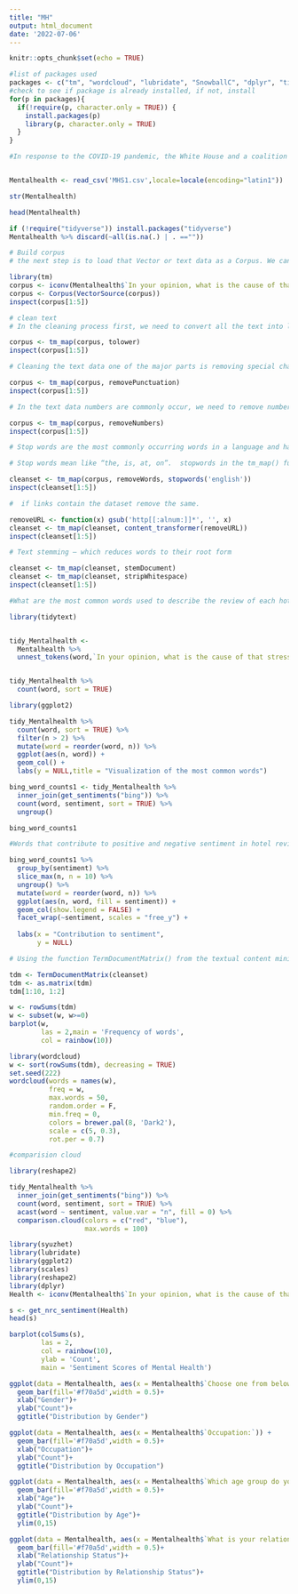 ---
title: "MH"
output: html_document
date: '2022-07-06'
---

```{r setup, include=FALSE}
knitr::opts_chunk$set(echo = TRUE)
```

```{r}
#list of packages used
packages <- c("tm", "wordcloud", "lubridate", "SnowballC", "dplyr", "tidyr", "ggplot2","readr")
#check to see if package is already installed, if not, install
for(p in packages){
  if(!require(p, character.only = TRUE)) {
    install.packages(p)
    library(p, character.only = TRUE)
  } 
}
```

```{r}
#In response to the COVID-19 pandemic, the White House and a coalition of leading research groups have prepared the COVID-19 Open Research Dataset (CORD-19). CORD-19 is a resource of over 1,000,000 scholarly articles, including over 400,000 with full text, about COVID-19, SARS-CoV-2, and related coronaviruses.


Mentalhealth <- read_csv('MHS1.csv',locale=locale(encoding="latin1"))
```
```{r}
str(Mentalhealth)
```
```{r}
head(Mentalhealth)
```

```{r}
if (!require("tidyverse")) install.packages("tidyverse")
Mentalhealth %>% discard(~all(is.na(.) | . ==""))
```

```{r}
# Build corpus
# the next step is to load that Vector or text data as a Corpus. We can execute the same based on tm package in R.

library(tm)
corpus <- iconv(Mentalhealth$`In your opinion, what is the cause of that stress and how does it affect you ?`)
corpus <- Corpus(VectorSource(corpus))
inspect(corpus[1:5])
```

```{r}
# clean text
# In the cleaning process first, we need to convert all the text into lower case. Based on tm_map function can convert text into lower case.

corpus <- tm_map(corpus, tolower)
inspect(corpus[1:5])
```

```{r}
# Cleaning the text data one of the major parts is removing special characters from the text. This is done using the tm_map() function to replace all kinds of special characters.

corpus <- tm_map(corpus, removePunctuation)
inspect(corpus[1:5])
```

```{r}
# In the text data numbers are commonly occur, we need to remove numbers from the text data.

corpus <- tm_map(corpus, removeNumbers)
inspect(corpus[1:5])
```

```{r}
# Stop words are the most commonly occurring words in a language and have very little value in terms of extracting useful information from the text. Need to remove all stopwords from the text before the analysis.

# Stop words mean like “the, is, at, on”.  stopwords in the tm_map() function supports several languages like English, French, German, Italian, and Spanish.

cleanset <- tm_map(corpus, removeWords, stopwords('english'))
inspect(cleanset[1:5])
```

```{r}
#  if links contain the dataset remove the same.

removeURL <- function(x) gsub('http[[:alnum:]]*', '', x)
cleanset <- tm_map(cleanset, content_transformer(removeURL))
inspect(cleanset[1:5])
```

```{r}
# Text stemming – which reduces words to their root form

cleanset <- tm_map(cleanset, stemDocument)
cleanset <- tm_map(cleanset, stripWhitespace)
inspect(cleanset[1:5])
```
```{r}
#What are the most common words used to describe the review of each hotel?

library(tidytext)


tidy_Mentalhealth <-
  Mentalhealth %>%
  unnest_tokens(word,`In your opinion, what is the cause of that stress and how does it affect you ?`)


tidy_Mentalhealth %>%
  count(word, sort = TRUE)
```
```{r}
library(ggplot2)

tidy_Mentalhealth %>%
  count(word, sort = TRUE) %>%
  filter(n > 2) %>%
  mutate(word = reorder(word, n)) %>%
  ggplot(aes(n, word)) +
  geom_col() +
  labs(y = NULL,title = "Visualization of the most common words")
```

```{r}

bing_word_counts1 <- tidy_Mentalhealth %>%
  inner_join(get_sentiments("bing")) %>%
  count(word, sentiment, sort = TRUE) %>%
  ungroup()

bing_word_counts1
```
```{r}
#Words that contribute to positive and negative sentiment in hotel review

bing_word_counts1 %>%
  group_by(sentiment) %>%
  slice_max(n, n = 10) %>% 
  ungroup() %>%
  mutate(word = reorder(word, n)) %>%
  ggplot(aes(n, word, fill = sentiment)) +
  geom_col(show.legend = FALSE) +
  facet_wrap(~sentiment, scales = "free_y") +
  
  labs(x = "Contribution to sentiment",
       y = NULL)
```


```{r}
# Using the function TermDocumentMatrix() from the textual content mining package, you may construct a Document Matrix – a table containing the frequency of words.

tdm <- TermDocumentMatrix(cleanset)
tdm <- as.matrix(tdm)
tdm[1:10, 1:2]
```
```{r}
w <- rowSums(tdm)
w <- subset(w, w>=0)
barplot(w,
        las = 2,main = 'Frequency of words',
        col = rainbow(10))
```
```{r}
library(wordcloud)
w <- sort(rowSums(tdm), decreasing = TRUE)
set.seed(222)
wordcloud(words = names(w),
          freq = w,
          max.words = 50,
          random.order = F,
          min.freq = 0,
          colors = brewer.pal(8, 'Dark2'),
          scale = c(5, 0.3),
          rot.per = 0.7)
```
```{r}
#comparision cloud

library(reshape2)

tidy_Mentalhealth %>%
  inner_join(get_sentiments("bing")) %>%
  count(word, sentiment, sort = TRUE) %>%
  acast(word ~ sentiment, value.var = "n", fill = 0) %>%
  comparison.cloud(colors = c("red", "blue"),
                   max.words = 100)
```


```{r}
library(syuzhet)
library(lubridate)
library(ggplot2)
library(scales)
library(reshape2)
library(dplyr)
Health <- iconv(Mentalhealth$`In your opinion, what is the cause of that stress and how does it affect you ?`)
```

```{r}
s <- get_nrc_sentiment(Health)
head(s)
```
```{r}
barplot(colSums(s),
        las = 2,
        col = rainbow(10),
        ylab = 'Count',
        main = 'Sentiment Scores of Mental Health')
```
```{r}
ggplot(data = Mentalhealth, aes(x = Mentalhealth$`Choose one from below:`)) +
  geom_bar(fill='#f70a5d',width = 0.5)+
  xlab("Gender")+
  ylab("Count")+
  ggtitle("Distribution by Gender")
```
```{r}
ggplot(data = Mentalhealth, aes(x = Mentalhealth$`Occupation:`)) +
  geom_bar(fill='#f70a5d',width = 0.5)+
  xlab("Occupation")+
  ylab("Count")+
  ggtitle("Distribution by Occupation")
```
```{r}
ggplot(data = Mentalhealth, aes(x = Mentalhealth$`Which age group do you belong to?`)) +
  geom_bar(fill='#f70a5d',width = 0.5)+
  xlab("Age")+
  ylab("Count")+
  ggtitle("Distribution by Age")+
  ylim(0,15)
```
```{r}
ggplot(data = Mentalhealth, aes(x = Mentalhealth$`What is your relationship status?`)) +
  geom_bar(fill='#f70a5d',width = 0.5)+
  xlab("Relationship Status")+
  ylab("Count")+
  ggtitle("Distribution by Relationship Status")+
  ylim(0,15)
```

